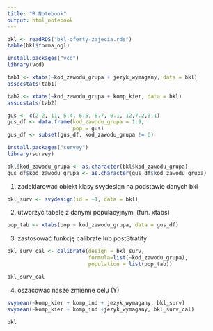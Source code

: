 ```yaml
---
title: "R Notebook"
output: html_notebook
---
```


```r
bkl <- readRDS("bkl-oferty-zajecia.rds")
table(bkl$forma_ogl)
```

```r
install.packages("vcd")
library(vcd)
```

```r
tab1 <- xtabs(~kod_zawodu_grupa + jezyk_wymagany, data = bkl)
assocstats(tab1)
```

```r
tab2 <- xtabs(~kod_zawodu_grupa + komp_kier, data = bkl)
assocstats(tab2)
```

```r
gus <- c(2.2, 11, 5.4, 6.5, 6.7, 0.1, 12,7.2,3.1)
gus_df <- data.frame(kod_zawodu_grupa = 1:9,
                     pop = gus)
gus_df <- subset(gus_df, kod_zawodu_grupa != 6)
```

```r
install.packages("survey")
library(survey)
```

```r
bkl$kod_zawodu_grupa <- as.character(bkl$kod_zawodu_grupa)
gus_df$kod_zawodu_grupa <- as.character(gus_df$kod_zawodu_grupa)
```

1. zadeklarować obiekt klasy svydesign na podstawie danych bkl

```r
bkl_surv <- svydesign(id = ~1, data = bkl)
```

2. utworzyć tabelę z danymi populacyjnymi (fun. xtabs)

```r
pop_tab <- xtabs(pop ~ kod_zawodu_grupa, data = gus_df)
```


3. zastosować funkcję calibrate lub postStratify

```r
bkl_surv_cal <- calibrate(design = bkl_surv, 
                          formula=list(~kod_zawodu_grupa),
                          population = list(pop_tab))

bkl_surv_cal
```

4. oszacować nasze zmienne celu (Y)

```r
svymean(~komp_kier + komp_ind + jezyk_wymagany, bkl_surv)
svymean(~komp_kier + komp_ind +jezyk_wymagany, bkl_surv_cal)
```

```r
bkl
```

